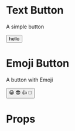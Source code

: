 
<Meta title="Test" />

# Text Button

A simple button

<Preview>
  <Story name="Button with text">
    <Button>hello</Button>
  </Story>
</Preview>

# Emoji Button

A button with Emoji

<Preview>
  <Story name="Button with Emoji">
    <Button>
      <span role='img' aria-label='so cool'>
        😀 😎 👍 💯
      </span>
    </Button>
  </Story>
</Preview>

# Props

<Props of={Button} />